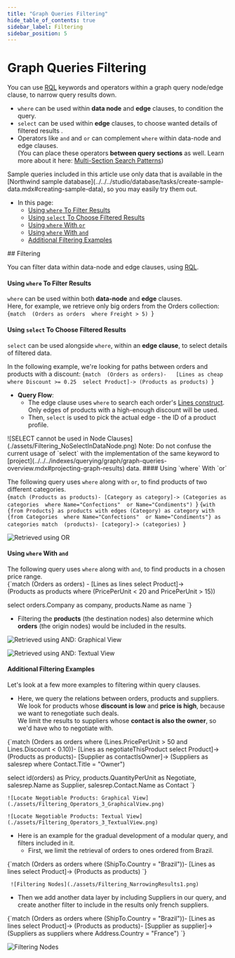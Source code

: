 ```yaml
---
title: "Graph Queries Filtering"
hide_table_of_contents: true
sidebar_label: Filtering
sidebar_position: 5
---
```



# Graph Queries Filtering  
<Admonition type="note" title="Note">

You can use [RQL](../../../client-api/session/querying/what-is-rql.mdx) keywords and 
operators within a graph query node/edge clause, to narrow query results down.  

* `where` can be used within **data node** and **edge** clauses, to condition the query.  
* `select` can be used within **edge** clauses, to choose wanted details of filtered results .  
* Operators like `and` and `or` can complement `where` within data-node and edge clauses.  
  (You can place these operators **between query sections** as well. Learn more about it here: 
  [Multi-Section Search Patterns](../../../indexes/querying/graph/graph-queries-multi-section.mdx#graph-queries-multi-section-search-patterns))  

<Admonition type="info" title="Info">
Sample queries included in this article use only data that is available in the 
[Northwind sample database](../../../studio/database/tasks/create-sample-data.mdx#creating-sample-data), 
so you may easily try them out.  
</Admonition>

* In this page:  
   * [Using `where` To Filter Results](../../../indexes/querying/graph/graph-queries-filtering.mdx#using--to-filter-results)  
   * [Using `select` To Choose Filtered Results](../../../indexes/querying/graph/graph-queries-filtering.mdx#using--to-choose-filtered-results)  
   * [Using `where` With `or`](../../../indexes/querying/graph/graph-queries-filtering.mdx#using--with-)  
   * [Using `where` With `and`](../../../indexes/querying/graph/graph-queries-filtering.mdx#using--with--1)  
   * [Additional Filtering Examples](../../../indexes/querying/graph/graph-queries-filtering.mdx#additional-filtering-examples)  
</Admonition>
## Filtering

You can filter data within data-node and edge clauses, using [RQL](../../../client-api/session/querying/what-is-rql.mdx).  
#### Using `where` To Filter Results

`where` can be used within both **data-node** and **edge** clauses.  
Here, for example, we retrieve only big orders from the Orders collection:  
<TabItem value="json" label="json">
<CodeBlock language="json">
{`match 
    (Orders as orders 
       where Freight > 5)
`}
</CodeBlock>
</TabItem>
#### Using `select` To Choose Filtered Results

`select` can be used alongside `where`, within an **edge clause**, to select details of filtered data.  

In the following example, we're looking for paths between orders and products with a discount:
<TabItem value="json" label="json">
<CodeBlock language="json">
{`match 
    (Orders as orders)-  
    [Lines as cheap 
       where Discount >= 0.25 
           select Product]->
    (Products as products)
`}
</CodeBlock>
</TabItem>

* **Query Flow**:  
   * The edge clause uses `where` to search each order's 
     [Lines construct](../../../indexes/querying/graph/graph-queries-the-search-pattern.mdx#complex-edges).  
     Only edges of products with a high-enough discount will be used.  
   * Then, `select` is used to pick the actual edge - the ID of a product profile.  

<Admonition type="info" title="You **cannot** use `select` within a data-node clause.  " id="you-cannot-use-select-within-a-data-node-clause" href="#you-cannot-use-select-within-a-data-node-clause">
![SELECT cannot be used in Node Clauses](./assets/Filtering_NoSelectInDataNode.png)
</Admonition>

<Admonition type="note" title="Note">
Note: Do not confuse the current usage of `select` with the implementation 
of the same keyword to [project](../../../indexes/querying/graph/graph-queries-overview.mdx#projecting-graph-results) data.  
</Admonition>
#### Using `where` With `or`

The following query uses `where` along with `or`, to find products of two different categories.  
<Tabs groupId='languageSyntax'>
<TabItem value="Implicit" label="Implicit">
<CodeBlock language="sql">
{`match
    (Products as products)-
    [Category as category]->
    (Categories as categories 
        where Name="Confections" 
            or Name="Condiments")
`}
</CodeBlock>
</TabItem>
<TabItem value="Explicit" label="Explicit">
<CodeBlock language="sql">
{`with {from Products} as products
with edges (Category) as category
with {from Categories 
    where Name="Confections" 
        or Name="Condiments"} as categories
match 
    (products)-
    [category]->
    (categories)
`}
</CodeBlock>
</TabItem>
</Tabs>

![Retrieved using OR](./assets/Filtering_Operators_1_GraphicalView.png)
#### Using `where` With `and`

The following query uses `where` along with `and`, to find products in a chosen price range.  
<TabItem value="json" label="json">
<CodeBlock language="json">
{`match
    (Orders as orders) -
    [Lines as lines 
        select Product]->  
    (Products as products 
        where (PricePerUnit < 20 
            and PricePerUnit > 15))

select orders.Company as company, products.Name as name
`}
</CodeBlock>
</TabItem>

* Filtering the **products** (the destination nodes) 
  also determine which **orders** (the origin nodes) 
  would be included in the results.  

![Retrieved using AND: Graphical View](./assets/Filtering_Operators_2_GraphicalView.png)

![Retrieved using AND: Textual View](./assets/Filtering_Operators_2_TextualView.png)
#### Additional Filtering Examples

Let's look at a few more examples to filtering within query clauses.  

* Here, we query the relations between orders, products and suppliers.  
We look for products whose **discount is low** and **price is high**, because we want to renegotiate such deals.  
We limit the results to suppliers whose **contact is also the owner**, so we'd have who to negotiate with.  
<TabItem value="json" label="json">
<CodeBlock language="json">
{`match
    (Orders as orders 
        where (Lines.PricePerUnit > 50 
            and Lines.Discount < 0.10))-
    [Lines as negotiateThisProduct 
        select Product]->
    (Products as products)-
    [Supplier as contactIsOwner]->
    (Suppliers as salesrep 
        where Contact.Title = "Owner")

select
    id(orders) as Pricy, 
    products.QuantityPerUnit as Negotiate, 
    salesrep.Name as Supplier,
    salesrep.Contact.Name as Contact
`}
</CodeBlock>
</TabItem>

    ![Locate Negotiable Products: Graphical View](./assets/Filtering_Operators_3_GraphicalView.png)

    ![Locate Negotiable Products: Textual View](./assets/Filtering_Operators_3_TextualView.png)

* Here is an example for the gradual development of a modular query, and filters included in it.  
   * First, we limit the retrieval of orders to ones ordered from Brazil.  
<TabItem value="plain" label="plain">
<CodeBlock language="plain">
{`match
    (Orders as orders 
        where (ShipTo.Country = "Brazil"))-
    [Lines as lines 
        select Product]->  
    (Products as products)
`}
</CodeBlock>
</TabItem>

     ![Filtering Nodes](./assets/Filtering_NarrowingResults1.png)

   * Then we add another data layer by including Suppliers in our query, 
     and create another filter to include in the results only french suppliers.  
<TabItem value="plain" label="plain">
<CodeBlock language="plain">
{`match
    (Orders as orders 
        where (ShipTo.Country = "Brazil"))-
    [Lines as lines 
        select Product]->  
    (Products as products)-
    [Supplier as supplier]-> 
    (Suppliers as suppliers 
        where Address.Country = "France")
`}
</CodeBlock>
</TabItem>

![Filtering Nodes](./assets/Filtering_NarrowingResults2.png)



